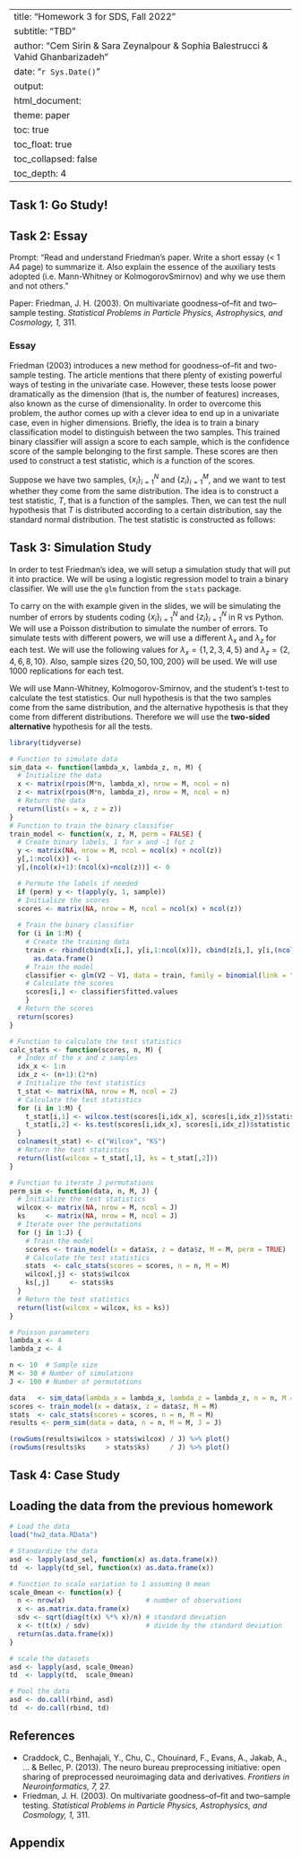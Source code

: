 
---
title: "Homework 3 for SDS, Fall 2022"
subtitle: "TBD"
author: "Cem Sirin & Sara Zeynalpour & Sophia Balestrucci & Vahid Ghanbarizadeh"
date: "`r Sys.Date()`"
output:
  html_document:
    theme: paper
    toc: true
    toc_float: true
    toc_collapsed: false
    toc_depth: 4
---

## Task 1: Go Study!
## Task 2: Essay

Prompt: "Read and understand Friedman’s paper. Write a short essay (< 1 A4 page) to summarize it. Also explain the essence of the auxiliary tests adopted (i.e. Mann-Whitney or KolmogorovSmirnov) and why we use them and not others."

Paper: Friedman, J. H. (2003). On multivariate goodness–of–fit and two–sample testing. *Statistical Problems in Particle Physics, Astrophysics, and Cosmology, 1,* 311.

### Essay

Friedman (2003) introduces a new method for goodness–of–fit and two-sample testing. The article mentions that there plenty of existing powerful ways of testing in the univariate case. However, these tests loose power dramatically as the dimension (that is, the number of features) increases, also known as the curse of dimensionality. In order to overcome this problem, the author comes up with a clever idea to end up in a univariate case, even in higher dimensions. Briefly, the idea is to train a binary classification model to distinguish between the two samples. This trained binary classifier will assign a score to each sample, which is the confidence score of the sample belonging to the first sample. These scores are then used to construct a test statistic, which is a function of the scores.

Suppose we have two samples, $\{x_i\}^N_{i=1}$ and $\{z_i\}^M_{i=1}$, and we want to test whether they come from the same distribution. The idea is to construct a test statistic, $T$, that is a function of the samples. Then, we can test the null hypothesis that $T$ is distributed according to a certain distribution, say the standard normal distribution. The test statistic is constructed as follows:

## Task 3: Simulation Study

In order to test Friedman’s idea, we will setup a simulation study that will put it into practice. We will be using a logistic regression model to train a binary classifier. We will use the `glm` function from the `stats` package.

To carry on the with example given in the slides, we will be simulating the number of errors by students coding $\{x_i\}_{i=1}^N$ and $\{z_i\}_{i=1}^N$ in R vs Python. We will use a Poisson distribution to simulate the number of errors. To simulate tests with different powers, we will use a different $\lambda_x$ and $\lambda_z$ for each test. We will use the following values for $\lambda_x=\{1,2,3,4,5\}$ and $\lambda_z=\{2,4,6,8,10\}$. Also, sample sizes $\{20,50,100,200\}$ will be used. We will use 1000 replications for each test.

We will use Mann-Whitney, Kolmogorov-Smirnov, and the student's t-test to calculate the test statistics. Our null hypothesis is that the two samples come from the same distribution, and the alternative hypothesis is that they come from different distributions. Therefore we will use the **two-sided alternative** hypothesis for all the tests.

```r
library(tidyverse)

# Function to simulate data
sim_data <- function(lambda_x, lambda_z, n, M) {
  # Initialize the data
  x <- matrix(rpois(M*n, lambda_x), nrow = M, ncol = n)
  z <- matrix(rpois(M*n, lambda_z), nrow = M, ncol = n)
  # Return the data
  return(list(x = x, z = z))
}
# Function to train the binary classifier
train_model <- function(x, z, M, perm = FALSE) {
  # Create binary labels, 1 for x and -1 for z
  y <- matrix(NA, nrow = M, ncol = ncol(x) + ncol(z))
  y[,1:ncol(x)] <- 1
  y[,(ncol(x)+1):(ncol(x)+ncol(z))] <- 0

  # Permute the labels if needed
  if (perm) y <- t(apply(y, 1, sample))
  # Initialize the scores
  scores <- matrix(NA, nrow = M, ncol = ncol(x) + ncol(z))
  
  # Train the binary classifier
  for (i in 1:M) {
    # Create the training data
    train <- rbind(cbind(x[i,], y[i,1:ncol(x)]), cbind(z[i,], y[i,(ncol(x)+1):(ncol(x)+ncol(z))])) %>%
      as.data.frame()
    # Train the model
    classifier <- glm(V2 ~ V1, data = train, family = binomial(link = "logit"))
    # Calculate the scores
    scores[i,] <- classifier$fitted.values
    }
  # Return the scores
  return(scores)
}

# Function to calculate the test statistics
calc_stats <- function(scores, n, M) {
  # Index of the x and z samples
  idx_x <- 1:n
  idx_z <- (n+1):(2*n)
  # Initialize the test statistics
  t_stat <- matrix(NA, nrow = M, ncol = 2)
  # Calculate the test statistics
  for (i in 1:M) {
    t_stat[i,1] <- wilcox.test(scores[i,idx_x], scores[i,idx_z])$statistic
    t_stat[i,2] <- ks.test(scores[i,idx_x], scores[i,idx_z])$statistic
  }
  colnames(t_stat) <- c("Wilcox", "KS")
  # Return the test statistics
  return(list(wilcox = t_stat[,1], ks = t_stat[,2]))
}

# Function to iterate J permutations
perm_sim <- function(data, n, M, J) {
  # Initialize the test statistics
  wilcox <- matrix(NA, nrow = M, ncol = J)
  ks     <- matrix(NA, nrow = M, ncol = J)
  # Iterate over the permutations
  for (j in 1:J) {
    # Train the model
    scores <- train_model(x = data$x, z = data$z, M = M, perm = TRUE)
    # Calculate the test statistics
    stats  <- calc_stats(scores = scores, n = n, M = M)
    wilcox[,j] <- stats$wilcox
    ks[,j]     <- stats$ks
  }
  # Return the test statistics
  return(list(wilcox = wilcox, ks = ks))
}

# Poisson parameters
lambda_x <- 4
lambda_z <- 4

n <- 10  # Sample size
M <- 30 # Number of simulations
J <- 100 # Number of permutations

data   <- sim_data(lambda_x = lambda_x, lambda_z = lambda_z, n = n, M = M)
scores <- train_model(x = data$x, z = data$z, M = M)
stats  <- calc_stats(scores = scores, n = n, M = M)
results <- perm_sim(data = data, n = n, M = M, J = J)

(rowSums(results$wilcox > stats$wilcox) / J) %>% plot()
(rowSums(results$ks     > stats$ks)     / J) %>% plot()
```

## Task 4: Case Study

## Loading the data from the previous homework
```r
# Load the data
load("hw2_data.RData")

# Standardize the data
asd <- lapply(asd_sel, function(x) as.data.frame(x))
td  <- lapply(td_sel, function(x) as.data.frame(x))

# function to scale variation to 1 assuming 0 mean
scale_0mean <- function(x) {
  n <- nrow(x)                    # number of observations
  x <- as.matrix.data.frame(x)
  sdv <- sqrt(diag(t(x) %*% x)/n) # standard deviation
  x <- t(t(x) / sdv)              # divide by the standard deviation
  return(as.data.frame(x))
}

# scale the datasets
asd <- lapply(asd, scale_0mean)
td  <- lapply(td,  scale_0mean)

# Pool the data
asd <- do.call(rbind, asd)
td  <- do.call(rbind, td)
```


## References

- Craddock, C., Benhajali, Y., Chu, C., Chouinard, F., Evans, A., Jakab, A., ... & Bellec, P. (2013). The neuro bureau preprocessing initiative: open sharing of preprocessed neuroimaging data and derivatives. *Frontiers in Neuroinformatics, 7,* 27.
- Friedman, J. H. (2003). On multivariate goodness–of–fit and two–sample testing. *Statistical Problems in Particle Physics, Astrophysics, and Cosmology, 1,* 311.

## Appendix
